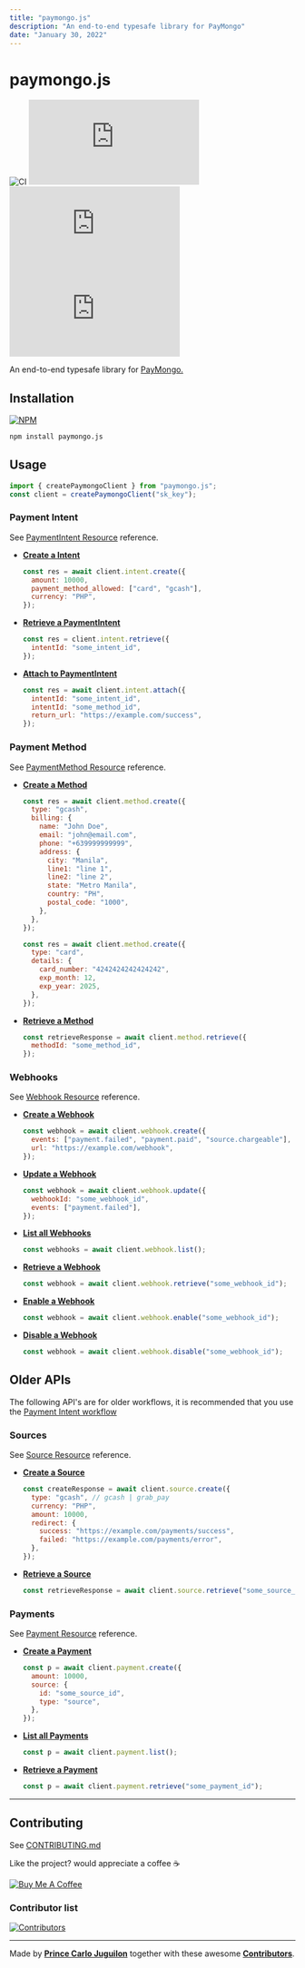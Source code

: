 ```yaml
---
title: "paymongo.js"
description: "An end-to-end typesafe library for PayMongo"
date: "January 30, 2022"
---
```


# paymongo.js

![CI](https://img.shields.io/github/actions/workflow/status/omsimos/paymongo.js/main.yml?label=CI&style=for-the-badge)
![License](https://img.shields.io/github/license/omsimos/paymongo.js?style=for-the-badge)
![Size](https://img.shields.io/bundlephobia/minzip/paymongo.js?label=size&style=for-the-badge)
![Version](https://img.shields.io/github/package-json/v/omsimos/paymongo.js?style=for-the-badge)

An end-to-end typesafe library for [PayMongo.](https://www.paymongo.com/)

## Installation

[![NPM](https://nodei.co/npm/paymongo.js.png)](https://npmjs.org/package/paymongo.js)

```bash
npm install paymongo.js
```

## Usage

```js
import { createPaymongoClient } from "paymongo.js";
const client = createPaymongoClient("sk_key");
```

### Payment Intent

See [PaymentIntent Resource](https://developers.paymongo.com/reference/the-payment-intent-object) reference.

- [**Create a Intent**](https://developers.paymongo.com/reference/create-a-paymentintent)

  ```js
  const res = await client.intent.create({
    amount: 10000,
    payment_method_allowed: ["card", "gcash"],
    currency: "PHP",
  });
  ```

- [**Retrieve a PaymentIntent**](https://developers.paymongo.com/reference/retrieve-a-paymentintent)

  ```js
  const res = client.intent.retrieve({
    intentId: "some_intent_id",
  });
  ```

- [**Attach to PaymentIntent**](https://developers.paymongo.com/reference/attach-to-paymentintent)

  ```js showLineNumbers
  const res = await client.intent.attach({
    intentId: "some_intent_id",
    intentId: "some_method_id",
    return_url: "https://example.com/success",
  });
  ```

### Payment Method

See [PaymentMethod Resource](https://developers.paymongo.com/reference/the-payment-method-object) reference.

- [**Create a Method**](https://developers.paymongo.com/reference/create-a-paymentmethod)

  ```js
  const res = await client.method.create({
    type: "gcash",
    billing: {
      name: "John Doe",
      email: "john@email.com",
      phone: "+639999999999",
      address: {
        city: "Manila",
        line1: "line 1",
        line2: "line 2",
        state: "Metro Manila",
        country: "PH",
        postal_code: "1000",
      },
    },
  });
  ```

  ```js
  const res = await client.method.create({
    type: "card",
    details: {
      card_number: "4242424242424242",
      exp_month: 12,
      exp_year: 2025,
    },
  });
  ```

- [**Retrieve a Method**](https://developers.paymongo.com/reference/create-a-paymentmethod)

  ```js
  const retrieveResponse = await client.method.retrieve({
    methodId: "some_method_id",
  });
  ```

### Webhooks

See [Webhook Resource](https://developers.paymongo.com/reference/webhook-resource) reference.

- [**Create a Webhook**](https://developers.paymongo.com/reference/create-a-webhook)

  ```js
  const webhook = await client.webhook.create({
    events: ["payment.failed", "payment.paid", "source.chargeable"],
    url: "https://example.com/webhook",
  });
  ```

- [**Update a Webhook**](https://developers.paymongo.com/reference/update-a-webhook)

  ```js
  const webhook = await client.webhook.update({
    webhookId: "some_webhook_id",
    events: ["payment.failed"],
  });
  ```

- [**List all Webhooks**](https://developers.paymongo.com/reference/list-all-webhooks)

  ```js
  const webhooks = await client.webhook.list();
  ```

- [**Retrieve a Webhook**](https://developers.paymongo.com/reference/retrieve-a-webhook)

  ```js
  const webhook = await client.webhook.retrieve("some_webhook_id");
  ```

- [**Enable a Webhook**](https://developers.paymongo.com/reference/enable-a-webhook)

  ```js
  const webhook = await client.webhook.enable("some_webhook_id");
  ```

- [**Disable a Webhook**](https://developers.paymongo.com/reference/disable-a-webhook)

  ```js
  const webhook = await client.webhook.disable("some_webhook_id");
  ```

## Older APIs

The following API's are for older workflows, it is recommended that you use the [Payment Intent workflow](https://developers.paymongo.com/docs/pipm-workflow)

### Sources

See [Source Resource](https://developers.paymongo.com/reference/the-sources-object) reference.

- [**Create a Source**](https://developers.paymongo.com/reference/create-a-source)

  ```js
  const createResponse = await client.source.create({
    type: "gcash", // gcash | grab_pay
    currency: "PHP",
    amount: 10000,
    redirect: {
      success: "https://example.com/payments/success",
      failed: "https://example.com/payments/error",
    },
  });
  ```

- [**Retrieve a Source**](https://developers.paymongo.com/reference/retrieve-a-source)

  ```js
  const retrieveResponse = await client.source.retrieve("some_source_id");
  ```

### Payments

See [Payment Resource](https://developers.paymongo.com/reference/payment-source) reference.

- [**Create a Payment**](https://developers.paymongo.com/reference/create-a-payment)

  ```js
  const p = await client.payment.create({
    amount: 10000,
    source: {
      id: "some_source_id",
      type: "source",
    },
  });
  ```

- [**List all Payments**](https://developers.paymongo.com/reference/list-all-payments)

  ```js
  const p = await client.payment.list();
  ```

- [**Retrieve a Payment**](https://developers.paymongo.com/reference/retrieve-a-payment)

  ```js
  const p = await client.payment.retrieve("some_payment_id");
  ```

---

## Contributing

See [CONTRIBUTING.md](./CONTRIBUTING.md)

Like the project? would appreciate a coffee ☕

[![Buy Me A Coffee](https://www.buymeacoffee.com/assets/img/custom_images/orange_img.png)](https://www.buymeacoffee.com/princejoogie)

### Contributor list

[![Contributors](https://contrib.rocks/image?repo=princejoogie/paymongo.js)](https://github.com/princejoogie/paymongo.js/graphs/contributors)

---

Made by [**Prince Carlo Juguilon**](https://princecaarlo.tech/) together with these awesome [**Contributors**](https://github.com/princejoogie/paymongo.js/graphs/contributors).

